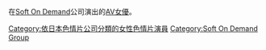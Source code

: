 在[[Soft_On_Demand|Soft On Demand]]公司演出的[[AV女優|AV女優]]。

[[Category:依日本色情片公司分類的女性色情片演員|Category:依日本色情片公司分類的女性色情片演員]]
[[Category:Soft_On_Demand_Group|Category:Soft On Demand Group]]